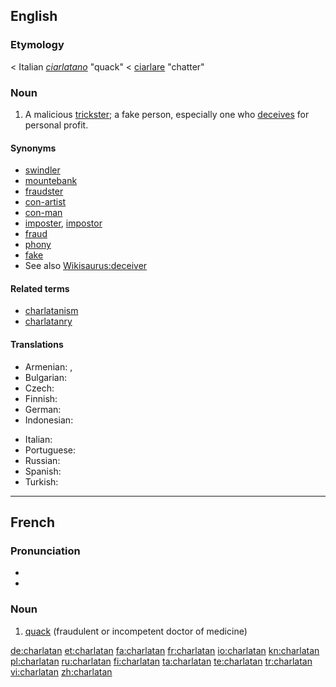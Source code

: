 {{also|charlatán}}
==English==

===Etymology===
< Italian ''[[ciarlatano]]'' "quack" < [[ciarlare]] "chatter"

===Noun===
{{en-noun}}

# A malicious [[trickster]]; a fake person, especially one who [[deceive|deceives]] for personal profit.

====Synonyms====
* [[swindler]]
* [[mountebank]]
* [[fraudster]]
* [[con-artist]]
* [[con-man]]
* [[imposter]], [[impostor]]
* [[fraud]]
* [[phony]]
* [[fake]]
* See also [[Wikisaurus:deceiver]]

====Related terms====
* [[charlatanism]]
* [[charlatanry]]

====Translations====
{{trans-top|malicious trickster}}
* Armenian: {{t|hy|ընդվայրաբան|tr=ëndvayraban}},  {{t-|hy|շառլատան|tr=šaṙlatan}}
* Bulgarian: {{t|bg|шарлатанин|m}}
* Czech: {{t-|cs|šarlatán|m}}
* Finnish: {{t+|fi|huijari}}
* German: {{t+|de|Scharlatan|m}}
* Indonesian: {{t|id|penipu|xs=Indonesian}}
{{trans-mid}}
* Italian: {{t+|it|ciarlatano|m}}
* Portuguese: {{t|pt|charlatão|m}}
* Russian: {{t+|ru|шарлатан|m|tr=šarlatán}}
* Spanish: {{t-|es|charlatán|m}}
* Turkish: {{t|tr|sarlatan}}
{{trans-bottom}}

----

==French==

===Pronunciation===
* {{IPA|/ʃaʁ.la.tɑ̃/|lang=fr}}
* {{audio|Fr-charlatan.ogg|charlatan}}

===Noun===
{{infl|fr|noun|g=m}}

# [[quack]] (fraudulent or incompetent doctor of medicine)

{{tbot entry|French|quack|2008|April|fr}}

[[de:charlatan]]
[[et:charlatan]]
[[fa:charlatan]]
[[fr:charlatan]]
[[io:charlatan]]
[[kn:charlatan]]
[[pl:charlatan]]
[[ru:charlatan]]
[[fi:charlatan]]
[[ta:charlatan]]
[[te:charlatan]]
[[tr:charlatan]]
[[vi:charlatan]]
[[zh:charlatan]]